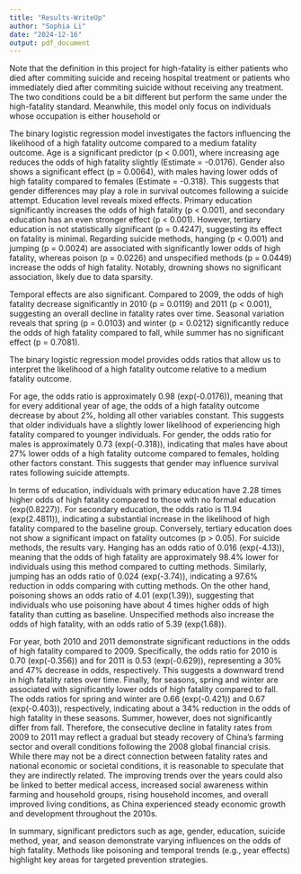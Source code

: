 ```yaml
---
title: "Results-WriteUp"
author: "Sophia Li"
date: "2024-12-16"
output: pdf_document
---
```


Note that the definition in this project for high-fatality is either patients who died after commiting suicide and receing hospital treatment or patients who immediately died after commiting suicide without receiving any treatment. The two conditions could be a bit different but perform the same under the high-fatality standard. Meanwhile, this model only focus on individuals whose occupation is either household or 

The binary logistic regression model investigates the factors influencing the likelihood of a high fatality outcome compared to a medium fatality outcome. Age is a significant predictor (p < 0.001), where increasing age reduces the odds of high fatality slightly (Estimate = -0.0176). Gender also shows a significant effect (p = 0.0064), with males having lower odds of high fatality compared to females (Estimate = -0.318). This suggests that gender differences may play a role in survival outcomes following a suicide attempt. Education level reveals mixed effects. Primary education significantly increases the odds of high fatality (p < 0.001), and secondary education has an even stronger effect (p < 0.001). However, tertiary education is not statistically significant (p = 0.4247), suggesting its effect on fatality is minimal. Regarding suicide methods, hanging (p < 0.001) and jumping (p = 0.0024) are associated with significantly lower odds of high fatality, whereas poison (p = 0.0226) and unspecified methods (p = 0.0449) increase the odds of high fatality. Notably, drowning shows no significant association, likely due to data sparsity.

Temporal effects are also significant. Compared to 2009, the odds of high fatality decrease significantly in 2010 (p = 0.0119) and 2011 (p < 0.001), suggesting an overall decline in fatality rates over time. Seasonal variation reveals that spring (p = 0.0103) and winter (p = 0.0212) significantly reduce the odds of high fatality compared to fall, while summer has no significant effect (p = 0.7081). 

The binary logistic regression model provides odds ratios that allow us to interpret the likelihood of a high fatality outcome relative to a medium fatality outcome.

For age, the odds ratio is approximately 0.98 (exp(-0.0176)), meaning that for every additional year of age, the odds of a high fatality outcome decrease by about 2%, holding all other variables constant. This suggests that older individuals have a slightly lower likelihood of experiencing high fatality compared to younger individuals. For gender, the odds ratio for males is approximately 0.73 (exp(-0.318)), indicating that males have about 27% lower odds of a high fatality outcome compared to females, holding other factors constant. This suggests that gender may influence survival rates following suicide attempts.

In terms of education, individuals with primary education have 2.28 times higher odds of high fatality compared to those with no formal education (exp(0.8227)). For secondary education, the odds ratio is 11.94 (exp(2.4811)), indicating a substantial increase in the likelihood of high fatality compared to the baseline group. Conversely, tertiary education does not show a significant impact on fatality outcomes (p > 0.05). For suicide methods, the results vary. Hanging has an odds ratio of 0.016 (exp(-4.13)), meaning that the odds of high fatality are approximately 98.4% lower for individuals using this method compared to cutting methods. Similarly, jumping has an odds ratio of 0.024 (exp(-3.74)), indicating a 97.6% reduction in odds comparing with cutting methods. On the other hand, poisoning shows an odds ratio of 4.01 (exp(1.39)), suggesting that individuals who use poisoning have about 4 times higher odds of high fatality than cutting as baseline. Unspecified methods also increase the odds of high fatality, with an odds ratio of 5.39 (exp(1.68)).

For year, both 2010 and 2011 demonstrate significant reductions in the odds of high fatality compared to 2009. Specifically, the odds ratio for 2010 is 0.70 (exp(-0.356)) and for 2011 is 0.53 (exp(-0.629)), representing a 30% and 47% decrease in odds, respectively. This suggests a downward trend in high fatality rates over time. Finally, for seasons, spring and winter are associated with significantly lower odds of high fatality compared to fall. The odds ratios for spring and winter are 0.66 (exp(-0.421)) and 0.67 (exp(-0.403)), respectively, indicating about a 34% reduction in the odds of high fatality in these seasons. Summer, however, does not significantly differ from fall. Therefore, the consecutive decline in fatality rates from 2009 to 2011 may reflect a gradual but steady recovery of China's farming sector and overall conditions following the 2008 global financial crisis. While there may not be a direct connection between fatality rates and national economic or societal conditions, it is reasonable to speculate that they are indirectly related. The improving trends over the years could also be linked to better medical access, increased social awareness within farming and household groups, rising household incomes, and overall improved living conditions, as China experienced steady economic growth and development throughout the 2010s.

In summary, significant predictors such as age, gender, education, suicide method, year, and season demonstrate varying influences on the odds of high fatality. Methods like poisoning and temporal trends (e.g., year effects) highlight key areas for targeted prevention strategies.
